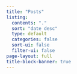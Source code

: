 ```yaml
---
title: "Posts"
listing:
  contents: "."
  sort: "date desc"
  type: default
  categories: false
  sort-ui: false
  filter-ui: false
page-layout: full
title-block-banner: true
---
```


